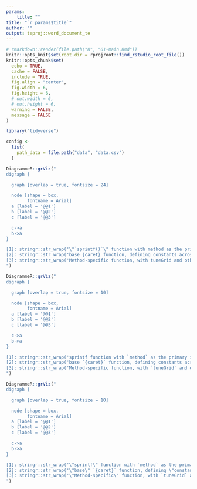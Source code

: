 ```yaml
---
params: 
    title: ""
title: "`r params$title`"
author: ""
output: teproj::word_document_te
---
```


```r
# rmarkdown::render(file.path("R", "01-main.Rmd"))
knitr::opts_knit$set(root.dir = rprojroot::find_rstudio_root_file())
knitr::opts_chunk$set(
  echo = TRUE,
  cache = FALSE,
  include = TRUE,
  fig.align = "center",
  fig.width = 6,
  fig.height = 6,
  # out.width = 6,
  # out.height = 6,
  warning = FALSE,
  message = FALSE
)
```

```r
library("tidyverse")

config <-
  list(
    path_data = file.path("data", "data.csv")
  )
```

```r
DiagrammeR::grViz("
digraph {

  graph [overlap = true, fontsize = 24]

  node [shape = box,
        fontname = Arial]
  a [label = '@@1']
  b [label = '@@2']
  c [label = '@@3']

  c->a
  b->a
}

[1]: stringr::str_wrap('\"`sprintf()`\" function with method as the primary input, binding the lists returned from the base and method-specific functions and calling caret::train()', 60)
[2]: stringr::str_wrap('base {caret} function, defining constants across all methods and method-specific parameters to be evaluated', 60)
[3]: stringr::str_wrap('Method-specific function, with tuneGrid and other method-specific parameters defined', 60)
")
```

```r
DiagrammeR::grViz("
digraph {

  graph [overlap = true, fontsize = 10]

  node [shape = box,
        fontname = Arial]
  a [label = '@@1']
  b [label = '@@2']
  c [label = '@@3']

  c->a
  b->a
}

[1]: stringr::str_wrap('sprintf function with `method` as the primary input, binding the lists returned from the base and method-specific functions and calling `caret::train()`', 60)
[2]: stringr::str_wrap('base `{caret}` function, defining constants across all methods and method-specific parameters to be evaluated', 60)
[3]: stringr::str_wrap('Method-specific function, with `tuneGrid` and other method-specific parameters defined', 60)
")
```

```r
DiagrammeR::grViz("
digraph {

  graph [overlap = true, fontsize = 10]

  node [shape = box,
        fontname = Arial]
  a [label = '@@1']
  b [label = '@@2']
  c [label = '@@3']

  c->a
  b->a
}

[1]: stringr::str_wrap('\"sprintf\" function with `method` as the primary input, binding the lists returned from the \"base\" and \"method-specific\" functions and calling `caret::train()`', 60)
[2]: stringr::str_wrap('\"base\" `{caret}` function, defining \"constants\" across all methods and method-specific parameters to be evaluated', 60)
[3]: stringr::str_wrap('\"Method-specific\" function, with `tuneGrid` and other method-specific parameters defined', 60)
")
```
